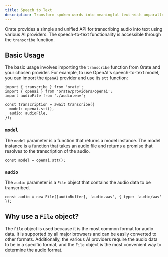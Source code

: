 ```yaml
---
title: Speech to Text
description: Transform spoken words into meaningful text with unparalleled accuracy, speed and reliability; powered by leading AI providers.
---
```


Orate provides a simple and unified API for transcribing audio into text using various AI providers. The speech-to-text functionality is accessible through the `transcribe` function.

## Basic Usage

The basic usage involves importing the `transcribe` function from Orate and your chosen provider. For example, to use OpenAI's speech-to-text model, you can import the `OpenAI` provider and use its `stt` function:

```tsx
import { transcribe } from 'orate';
import { openai } from 'orate/providers/openai';
import audioFile from './audio.wav';

const transcription = await transcribe({
  model: openai.stt(),
  audio: audioFile,
});
```

### `model`

The `model` parameter is a function that returns a model instance. The model instance is a function that takes an audio file and returns a promise that resolves to the transcription of the audio.

```tsx
const model = openai.stt();
```

### `audio`

The `audio` parameter is a `File` object that contains the audio data to be transcribed.

```tsx
const audio = new File([audioBuffer], 'audio.wav', { type: 'audio/wav' });
```

## Why use a `File` object?

The `File` object is used because it is the most common format for audio data. It is supported by all major browsers and can be easily converted to other formats. Additionally, the various AI providers require the audio data to be in a specific format, and the `File` object is the most convenient way to determine the audio format.